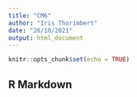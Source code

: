 ```yaml
---
title: "CM6"
author: "Iris Thorimbert"
date: "26/10/2021"
output: html_document
---
```


```r
knitr::opts_chunk$set(echo = TRUE)
```

## R Markdown


